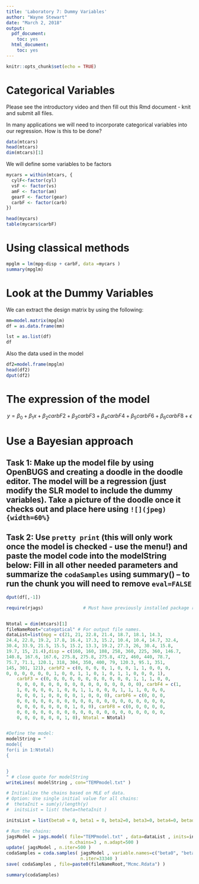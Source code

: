```yaml
---
title: 'Laboratory 7: Dummy Variables'
author: "Wayne Stewart"
date: "March 2, 2018"
output:
  pdf_document:
    toc: yes
  html_document:
    toc: yes
---
```


```r
knitr::opts_chunk$set(echo = TRUE)
```

# Categorical Variables

Please see the introductory video and then fill out this Rmd document - knit and submit all files.

In many applications we will need to incorporate categorical variables into our regression.
How is this to be done?

```r
data(mtcars)
head(mtcars)
dim(mtcars)[1]
```

We will define some variables to be factors

```r
mycars = within(mtcars, {
  cylF<-factor(cyl)
  vsF <- factor(vs)
  amF <- factor(am)
  gearF <- factor(gear)
  carbF <- factor(carb)
})

head(mycars)
table(mycars$carbF)
```



# Using classical methods

```r
mpglm = lm(mpg~disp + carbF, data =mycars )
summary(mpglm)
```


# Look at the Dummy Variables


We can extract the design matrix by using the following:

```r
mm=model.matrix(mpglm)
df = as.data.frame(mm)

lst = as.list(df)
df

```

Also the data used in the model

```r
df2=model.frame(mpglm)
head(df2)
dput(df2)
```

# The expression of the model

$$ y = \beta_0 + \beta_1 x + \beta_2 carbF2 + \beta_3 carbF3 + \beta_4 carbF4 + \beta_5 carbF6 + \beta_6 carbF8 + \epsilon$$ 

# Use a Bayesian approach 

## Task 1: Make up the model file by using OpenBUGS and creating a doodle in the doodle editor. The model will be a regression (just modify the SLR model to include the dummy variables). Take a picture of the doodle once it checks out and place here using `![](jpeg){width=60%}`

## Task 2: Use `pretty print` (this will only work once the model is checked - use the menu!) and paste the model code into the modelString below: Fill in all other needed parameters and summarize the `codaSamples` using summary() -- to run the chunk you will need to remove `eval=FALSE`

```r
dput(df[,-1])
```

```r
require(rjags)               # Must have previously installed package rjags.


Ntotal = dim(mtcars)[1]
fileNameRoot="categotical" # For output file names.
dataList=list(mpg = c(21, 21, 22.8, 21.4, 18.7, 18.1, 14.3, 
24.4, 22.8, 19.2, 17.8, 16.4, 17.3, 15.2, 10.4, 10.4, 14.7, 32.4, 
30.4, 33.9, 21.5, 15.5, 15.2, 13.3, 19.2, 27.3, 26, 30.4, 15.8, 
19.7, 15, 21.4),disp = c(160, 160, 108, 258, 360, 225, 360, 146.7, 
140.8, 167.6, 167.6, 275.8, 275.8, 275.8, 472, 460, 440, 78.7,
75.7, 71.1, 120.1, 318, 304, 350, 400, 79, 120.3, 95.1, 351,
145, 301, 121), carbF2 = c(0, 0, 0, 0, 1, 0, 0, 1, 1, 0, 0, 0,
0, 0, 0, 0, 0, 0, 1, 0, 0, 1, 1, 0, 1, 0, 1, 1, 0, 0, 0, 1),
    carbF3 = c(0, 0, 0, 0, 0, 0, 0, 0, 0, 0, 0, 1, 1, 1, 0, 0,
    0, 0, 0, 0, 0, 0, 0, 0, 0, 0, 0, 0, 0, 0, 0, 0), carbF4 = c(1,
    1, 0, 0, 0, 0, 1, 0, 0, 1, 1, 0, 0, 0, 1, 1, 1, 0, 0, 0,
    0, 0, 0, 1, 0, 0, 0, 0, 1, 0, 0, 0), carbF6 = c(0, 0, 0,
    0, 0, 0, 0, 0, 0, 0, 0, 0, 0, 0, 0, 0, 0, 0, 0, 0, 0, 0,
    0, 0, 0, 0, 0, 0, 0, 1, 0, 0), carbF8 = c(0, 0, 0, 0, 0,
    0, 0, 0, 0, 0, 0, 0, 0, 0, 0, 0, 0, 0, 0, 0, 0, 0, 0, 0,
    0, 0, 0, 0, 0, 0, 1, 0), Ntotal = Ntotal)


#Define the model:
modelString = "
model{
for(i in 1:Ntotal)
{


}
" # close quote for modelString
writeLines( modelString , con="TEMPmodel.txt" )

# Initialize the chains based on MLE of data.
# Option: Use single initial value for all chains:
#  thetaInit = sum(y)/length(y)
#  initsList = list( theta=thetaInit )

initsList = list(beta0 = 0, beta1 = 0, beta2=0, beta3=0, beta4=0, betaq5=0, beta6=0, sigma =10)

# Run the chains:
jagsModel = jags.model( file="TEMPmodel.txt" , data=dataList , inits=initsList , 
                        n.chains=3 , n.adapt=500 )
update( jagsModel , n.iter=500 )
codaSamples = coda.samples( jagsModel , variable.names=c("beta0", "beta1", "beta2" ,"sigma") ,
                            n.iter=33340 )
save( codaSamples , file=paste0(fileNameRoot,"Mcmc.Rdata") )

summary(codaSamples)
```

